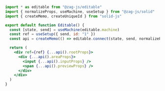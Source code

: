 ```jsx
import * as editable from "@zag-js/editable"
import { normalizeProps, useMachine, useSetup } from "@zag-js/solid"
import { createMemo, createUniqueId } from "solid-js"

export default function Editable() {
  const [state, send] = useMachine(editable.machine)
  const ref = useSetup({ send, id: "1" })
  const api = createMemo(() => editable.connect(state, send, normalizeProps))

  return (
    <div ref={ref} {...api().rootProps}>
      <div {...api().areaProps}>
        <input {...api().inputProps} />
        <span {...api().previewProps} />
      </div>
    </div>
  )
}
```
